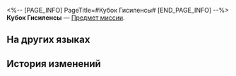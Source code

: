 <%-- [PAGE_INFO]
PageTitle=#Кубок Гисиленсы#
[END_PAGE_INFO] --%>
{{Предмет Инфобокс
|id          = 140594
|Изображение = Предмет Кубок Гисиленсы.png
|Тип         = Предмет миссии
|Инвентарь   = Миссии
|Редкость    = 3
|Эффект      = 
|Описание    = Неприметная и безыскусная глиняная чаша. На том пиру к вашим губам поднесли этот прохладный ободок, чтобы вы испили её нектар и приняли грех изгнания в обмен на пробуждающий сон.
}}
{{Описание|''«Ценность сосуда заключается в том, что он некогда содержал, и в том, кто им пользовался; подобно тому, как меч становится легендарным в битвах, а воин - бессмертным в веках благодаря своей жертве».''}}
'''Кубок Гисиленсы''' — [[Предмет миссии]].

==На других языках==
{{На других языках
|en   = Hysilens's Ceramic Cup
|zhs  = 海瑟音的陶杯
|zht  = 海瑟音的陶杯
|ja   = セイレンスの陶杯
|ko   = 히실렌스의 도자기 잔
|es   = Copa de cerámica de Hysilens
|fr   = Coupe en céramique de Hysilens
|ru   = Кубок Гисиленсы
|th   = แก้วดินเผาของ Hysilens
|vi   = Cốc Gốm Của Hysilens
|de   = Hysilens’ Keramikbecher
|id   = Cangkir Keramik Hysilens
|pt   = Taça de Cerâmica de Hysilens
}}

==История изменений==
{{История изменений|3.5}}